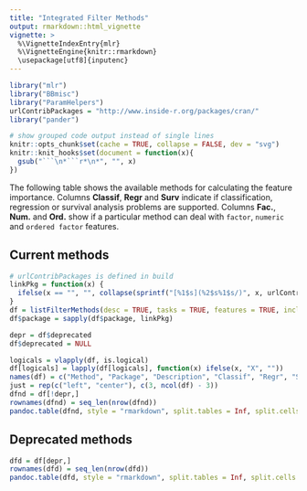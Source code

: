 ```yaml
---
title: "Integrated Filter Methods"
output: rmarkdown::html_vignette
vignette: >
  %\VignetteIndexEntry{mlr}
  %\VignetteEngine{knitr::rmarkdown}
  \usepackage[utf8]{inputenc}
---
```


```r
library("mlr")
library("BBmisc")
library("ParamHelpers")
urlContribPackages = "http://www.inside-r.org/packages/cran/"
library("pander")

# show grouped code output instead of single lines
knitr::opts_chunk$set(cache = TRUE, collapse = FALSE, dev = "svg")
knitr::knit_hooks$set(document = function(x){
  gsub("```\n*```r*\n*", "", x)
})
```

The following table shows the available methods for calculating the feature importance.
Columns **Classif**, **Regr** and **Surv** indicate if classification, regression or survival analysis problems are supported.
Columns **Fac.**, **Num.** and **Ord.** show if a particular method can deal with `factor`, `numeric` and `ordered factor` features.

## Current methods

```r
# urlContribPackages is defined in build
linkPkg = function(x) {
  ifelse(x == "", "", collapse(sprintf("[%1$s](%2$s%1$s/)", x, urlContribPackages), sep = "<br />"))
}
df = listFilterMethods(desc = TRUE, tasks = TRUE, features = TRUE, include.deprecated = TRUE)
df$package = sapply(df$package, linkPkg)

depr = df$deprecated
df$deprecated = NULL

logicals = vlapply(df, is.logical)
df[logicals] = lapply(df[logicals], function(x) ifelse(x, "X", ""))
names(df) = c("Method", "Package", "Description", "Classif", "Regr", "Surv", "Fac.", "Num.", "Ord.")
just = rep(c("left", "center"), c(3, ncol(df) - 3))
dfnd = df[!depr,]
rownames(dfnd) = seq_len(nrow(dfnd))
pandoc.table(dfnd, style = "rmarkdown", split.tables = Inf, split.cells = Inf, emphasize.rownames = FALSE, justify = just)
```

## Deprecated methods

```r
dfd = df[depr,]
rownames(dfd) = seq_len(nrow(dfd))
pandoc.table(dfd, style = "rmarkdown", split.tables = Inf, split.cells = Inf, justify = just)
```
